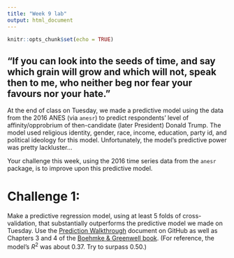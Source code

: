 ```yaml
---
title: "Week 9 lab"
output: html_document
---
```


```r
knitr::opts_chunk$set(echo = TRUE)
```

## "If you can look into the seeds of time, and say which grain will grow and which will not, speak then to me, who neither beg nor fear your favours nor your hate."

At the end of class on Tuesday, we made a predictive model using the data from the 2016 ANES (via `anesr`) to predict respondents' level of affinity/opprobrium of then-candidate (later President) Donald Trump. The model used religious identity, gender, race, income, education, party id, and political ideology for this model. Unfortunately, the model's predictive power was pretty lackluster...

Your challenge this week, using the 2016 time series data from the `anesr` package, is to improve upon this predictive model. 


# Challenge 1:

Make a predictive regression model, using at least 5 folds of cross-validation, that substantially outperforms the predictive model we made on Tuesday. Use the [Prediction Walkthrough](https://github.com/prlitics/Election-Data-Science-Fall-2020/blob/master/Week%209/Prediction-Walkthrough.R) document on GitHub as well as Chapters 3 and 4 of the [Boehmke & Greenwell book](https://bradleyboehmke.github.io/HOML/index.html). (For reference, the model's $R^2$ was about 0.37. Try to surpass 0.50.)